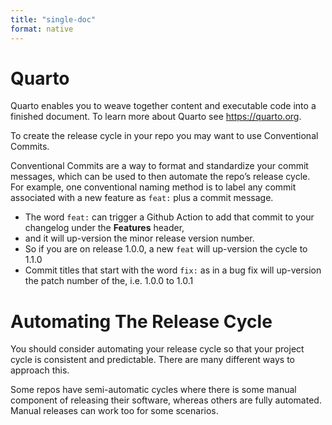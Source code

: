 ```yaml
---
title: "single-doc"
format: native
---
```


# Quarto

Quarto enables you to weave together content and executable code into a finished document. To learn more about Quarto see <https://quarto.org>.


To create the release cycle in your repo you may want to use Conventional Commits.

Conventional Commits are a way to format and standardize your commit messages, which can be used to then automate the repo's release cycle. For example, one conventional naming method is to label any commit associated with a new feature as `feat:` plus a commit message.

-   The word `feat:` can trigger a Github Action to add that commit to your changelog under the **Features** header,
-   and it will up-version the minor release version number.
-   So if you are on release 1.0.0, a new `feat` will up-version the cycle to 1.1.0
-   Commit titles that start with the word `fix:` as in a bug fix will up-version the patch number of the, i.e. 1.0.0 to 1.0.1

# Automating The Release Cycle

You should consider automating your release cycle so that your project cycle is consistent and predictable. There are many different ways to approach this.

Some repos have semi-automatic cycles where there is some manual component of releasing their software, whereas others are fully automated. Manual releases can work too for some scenarios.

